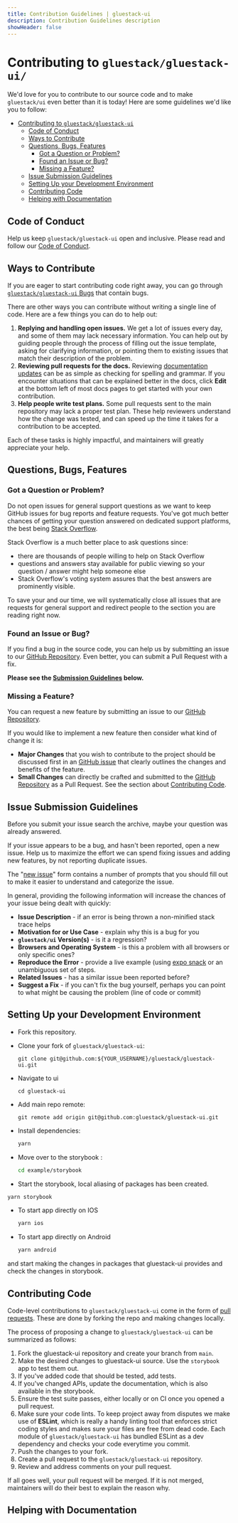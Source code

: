 ```yaml
---
title: Contribution Guidelines | gluestack-ui
description: Contribution Guidelines description
showHeader: false
---
```



<Meta title="More/Contribution Guidelines" />

# Contributing to `gluestack/gluestack-ui/`

We'd love for you to contribute to our source code and to make `gluestack/ui` even better than it is
today! Here are some guidelines we'd like you to follow:

- [Contributing to `gluestack/gluestack-ui`](#contributing-to-gluestack-ui)
  - [ Code of Conduct](#-code-of-conduct)
  - [ Ways to Contribute](#-ways-to-contribute)
  - [ Questions, Bugs, Features](#-questions-bugs-features)
    - [ Got a Question or Problem?](#-got-a-question-or-problem)
    - [ Found an Issue or Bug?](#-found-an-issue-or-bug)
    - [ Missing a Feature?](#-missing-a-feature)
  - [ Issue Submission Guidelines](#-issue-submission-guidelines)
  - [ Setting Up your Development Environment](#-setting-up-your-development-environment)
  - [ Contributing Code](#-contributing-code)
  - [ Helping with Documentation](#-helping-with-documentation)

## <a name="coc"></a> Code of Conduct

Help us keep `gluestack/gluestack-ui` open and inclusive. Please read and follow our [Code of Conduct](CODE_OF_CONDUCT.md).

## <a name="wtc"></a> Ways to Contribute

If you are eager to start contributing code right away, you can go through [`gluestack/gluestack-ui` Bugs](https://github.com/gluestack/gluestack-ui/issues?q=is%3Aopen+is%3Aissue+label%3Abug) that contain bugs.

There are other ways you can contribute without writing a single line of code. Here are a few things you can do to help out:

1. **Replying and handling open issues.** We get a lot of issues every day, and some of them may lack necessary information. You can help out by guiding people through the process of filling out the issue template, asking for clarifying information, or pointing them to existing issues that match their description of the problem.
2. **Reviewing pull requests for the docs.** Reviewing [documentation updates](https://github.com/gluestack/ui-docs/pulls) can be as simple as checking for spelling and grammar. If you encounter situations that can be explained better in the docs, click **Edit** at the bottom left of most docs pages to get started with your own contribution.
3. **Help people write test plans.** Some pull requests sent to the main repository may lack a proper test plan. These help reviewers understand how the change was tested, and can speed up the time it takes for a contribution to be accepted.

Each of these tasks is highly impactful, and maintainers will greatly appreciate your help.

## <a name="requests"></a> Questions, Bugs, Features

### <a name="question"></a> Got a Question or Problem?

Do not open issues for general support questions as we want to keep GitHub issues for bug reports
and feature requests. You've got much better chances of getting your question answered on dedicated
support platforms, the best being [Stack Overflow](http://stackoverflow.com/questions/tagged/gluestack).

Stack Overflow is a much better place to ask questions since:

- there are thousands of people willing to help on Stack Overflow
- questions and answers stay available for public viewing so your question / answer might help
  someone else
- Stack Overflow's voting system assures that the best answers are prominently visible.

To save your and our time, we will systematically close all issues that are requests for general
support and redirect people to the section you are reading right now.

### <a name="issue"></a> Found an Issue or Bug?

If you find a bug in the source code, you can help us by submitting an issue to our
[GitHub Repository](https://github.com/gluestack/gluestack-ui/issues). Even better, you can submit a Pull Request with a fix.

**Please see the [Submission Guidelines](#submit) below.**

### <a name="feature"></a> Missing a Feature?

You can request a new feature by submitting an issue to our [GitHub Repository](https://github.com/gluestack/ui/issues).

If you would like to implement a new feature then consider what kind of change it is:

- **Major Changes** that you wish to contribute to the project should be discussed first in an
  [GitHub issue](https://github.com/gluestack/gluestack-ui/issues) that clearly outlines the changes and benefits of the feature.
- **Small Changes** can directly be crafted and submitted to the [GitHub Repository](https://github.com/gluestack/gluestack-ui)
  as a Pull Request. See the section about [Contributing Code](#submit-pr).

## <a name="submit"></a> Issue Submission Guidelines

Before you submit your issue search the archive, maybe your question was already answered.

If your issue appears to be a bug, and hasn't been reported, open a new issue. Help us to maximize
the effort we can spend fixing issues and adding new features, by not reporting duplicate issues.

The "[new issue](https://github.com/gluestack/gluestack-ui/issues/new)" form contains a number of prompts that you should fill out to
make it easier to understand and categorize the issue.

In general, providing the following information will increase the chances of your issue being dealt
with quickly:

- **Issue Description** - if an error is being thrown a non-minified stack trace helps
- **Motivation for or Use Case** - explain why this is a bug for you
- **`gluestack/ui` Version(s)** - is it a regression?
- **Browsers and Operating System** - is this a problem with all browsers or only specific ones?
- **Reproduce the Error** - provide a live example (using [expo snack](https://snack.expo.io/) or an unambiguous set of steps.
- **Related Issues** - has a similar issue been reported before?
- **Suggest a Fix** - if you can't fix the bug yourself, perhaps you can point to what might be
  causing the problem (line of code or commit)

## <a name="dev-env"></a> Setting Up your Development Environment

- Fork this repository.

- Clone your fork of `gluestack/gluestack-ui`:

  ```git
  git clone git@github.com:${YOUR_USERNAME}/gluestack/gluestack-ui.git
  ```

- Navigate to ui

  ```
  cd gluestack-ui
  ```

- Add main repo remote:

  ```git
  git remote add origin git@github.com:gluestack/gluestack-ui.git
  ```

- Install dependencies:

  ```bash
  yarn
  ```

- Move over to the storybook :

  ```bash
  cd example/storybook
  ```

- Start the storybook, local aliasing of packages has been created.

```bash
yarn storybook
```

- To start app directly on IOS
  ```bash
  yarn ios
  ```
- To start app directly on Android
  ```bash
  yarn android
  ```

and start making the changes in packages that gluestack-ui provides and check the changes in storybook.

## <a name="submit-pr"></a> Contributing Code

Code-level contributions to `gluestack/gluestack-ui` come in the form of [pull requests](https://help.github.com/en/articles/about-pull-requests). These are done by forking the repo and making changes locally.

The process of proposing a change to `gluestack/gluestack-ui` can be summarized as follows:

1. Fork the gluestack-ui repository and create your branch from `main`.
2. Make the desired changes to gluestack-ui source. Use the `storybook` app to test them out.
3. If you've added code that should be tested, add tests.
4. If you've changed APIs, update the documentation, which is also available in the storybook.
5. Ensure the test suite passes, either locally or on CI once you opened a pull request.
6. Make sure your code lints. To keep project away from disputes we make use of **ESLint**, which is really a handy linting tool that enforces strict coding styles and makes sure your files are free from dead code. Each module of `gluestack/gluestack-ui` has bundled ESLint as a dev dependency and checks your code everytime you commit.
7. Push the changes to your fork.
8. Create a pull request to the `gluestack/gluestack-ui` repository.
9. Review and address comments on your pull request.

If all goes well, your pull request will be merged. If it is not merged, maintainers will do their best to explain the reason why.

## <a name="docs"></a> Helping with Documentation
